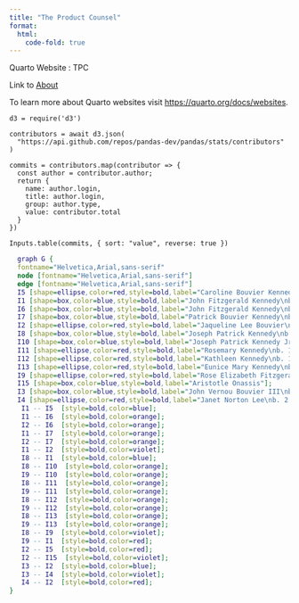 ```yaml
---
title: "The Product Counsel"
format:
  html:
    code-fold: true
---
```


Quarto Website : TPC

Link to [About](about.qmd)

To learn more about Quarto websites visit <https://quarto.org/docs/websites>.

```ojs
d3 = require('d3')

contributors = await d3.json(
  "https://api.github.com/repos/pandas-dev/pandas/stats/contributors"
)

commits = contributors.map(contributor => {
  const author = contributor.author;
  return {
    name: author.login,
    title: author.login,
    group: author.type,
    value: contributor.total
  }
})

Inputs.table(commits, { sort: "value", reverse: true })
```

```dot
  graph G {
  fontname="Helvetica,Arial,sans-serif"
  node [fontname="Helvetica,Arial,sans-serif"]
  edge [fontname="Helvetica,Arial,sans-serif"]
  I5 [shape=ellipse,color=red,style=bold,label="Caroline Bouvier Kennedy\nb. 27.11.1957 New York",image="images/165px-Caroline_Kennedy.jpg",labelloc=b];
  I1 [shape=box,color=blue,style=bold,label="John Fitzgerald Kennedy\nb. 29.5.1917 Brookline\nd. 22.11.1963 Dallas",image="images/kennedyface.jpg",labelloc=b];
  I6 [shape=box,color=blue,style=bold,label="John Fitzgerald Kennedy\nb. 25.11.1960 Washington\nd. 16.7.1999 over the Atlantic Ocean, near Aquinnah, MA, USA",image="images/180px-JFKJr2.jpg",labelloc=b];
  I7 [shape=box,color=blue,style=bold,label="Patrick Bouvier Kennedy\nb. 7.8.1963\nd. 9.8.1963"];
  I2 [shape=ellipse,color=red,style=bold,label="Jaqueline Lee Bouvier\nb. 28.7.1929 Southampton\nd. 19.5.1994 New York City",image="images/jacqueline-kennedy-onassis.jpg",labelloc=b];
  I8 [shape=box,color=blue,style=bold,label="Joseph Patrick Kennedy\nb. 6.9.1888 East Boston\nd. 16.11.1969 Hyannis Port",image="images/1025901671.jpg",labelloc=b];
  I10 [shape=box,color=blue,style=bold,label="Joseph Patrick Kennedy Jr\nb. 1915\nd. 1944"];
  I11 [shape=ellipse,color=red,style=bold,label="Rosemary Kennedy\nb. 13.9.1918\nd. 7.1.2005",image="images/rosemary.jpg",labelloc=b];
  I12 [shape=ellipse,color=red,style=bold,label="Kathleen Kennedy\nb. 1920\nd. 1948"];
  I13 [shape=ellipse,color=red,style=bold,label="Eunice Mary Kennedy\nb. 10.7.1921 Brookline"];
  I9 [shape=ellipse,color=red,style=bold,label="Rose Elizabeth Fitzgerald\nb. 22.7.1890 Boston\nd. 22.1.1995 Hyannis Port",image="images/Rose_kennedy.JPG",labelloc=b];
  I15 [shape=box,color=blue,style=bold,label="Aristotle Onassis"];
  I3 [shape=box,color=blue,style=bold,label="John Vernou Bouvier III\nb. 1891\nd. 1957",image="images/BE037819.jpg",labelloc=b];
  I4 [shape=ellipse,color=red,style=bold,label="Janet Norton Lee\nb. 2.10.1877\nd. 3.1.1968",image="images/n48862003257_1275276_1366.jpg",labelloc=b];
   I1 -- I5  [style=bold,color=blue]; 
   I1 -- I6  [style=bold,color=orange]; 
   I2 -- I6  [style=bold,color=orange]; 
   I1 -- I7  [style=bold,color=orange]; 
   I2 -- I7  [style=bold,color=orange]; 
   I1 -- I2  [style=bold,color=violet]; 
   I8 -- I1  [style=bold,color=blue]; 
   I8 -- I10  [style=bold,color=orange]; 
   I9 -- I10  [style=bold,color=orange]; 
   I8 -- I11  [style=bold,color=orange]; 
   I9 -- I11  [style=bold,color=orange]; 
   I8 -- I12  [style=bold,color=orange]; 
   I9 -- I12  [style=bold,color=orange]; 
   I8 -- I13  [style=bold,color=orange]; 
   I9 -- I13  [style=bold,color=orange]; 
   I8 -- I9  [style=bold,color=violet]; 
   I9 -- I1  [style=bold,color=red]; 
   I2 -- I5  [style=bold,color=red]; 
   I2 -- I15  [style=bold,color=violet]; 
   I3 -- I2  [style=bold,color=blue]; 
   I3 -- I4  [style=bold,color=violet]; 
   I4 -- I2  [style=bold,color=red]; 
}
```
